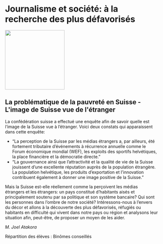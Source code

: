 # Journalisme et société: à la recherche des plus défavorisés

::: {.center data-latex=""}
![](images/journalisme-et-societe-a-la-recherche-des-plus-defavorises.png){height=14em}
:::

## La problématique de la pauvreté en Suisse - L&#039;image de Suisse vue de l&#039;étranger {-}

La confédération suisse a effectué une enquête afin de savoir quelle est
l'image de la Suisse vue à l'étranger. Voici deux constats qui
apparaissent dans cette enquête:

- "La perception de la Suisse par les médias étrangers a, par ailleurs,
été fortement tributaire d'événements à récurrence annuelle comme le
Forum économique mondial (WEF), les exploits des sportifs helvétiques,
la place financière et la démocratie directe."  
- "La gouvernance ainsi que l'attractivité et la qualité de vie de la
Suisse jouissent d'une excellente réputation auprès de la population
étrangère. La population helvétique, les produits d'exportation et
l'innovation contribuent également à donner une image positive de la
Suisse."

Mais la Suisse est-elle réellement comme la perçoivent les médias
étrangers et les étrangers: un pays constitué d'habitants aisés et
principalement soutenu par sa politique et son système bancaire? Qui
sont les personnes dans l'ombre de notre société? Intéressons-nous à
l'envers du décor et allons à la découverte des plus défavorisés,
réfugiés ou habitants en difficulté qui vivent dans notre pays ou région
et analysons leur situation afin, peut-être, de proposer un moyen de les
aider.

::: {.signature data-latex=""}
_M. Joel Atakora_  
:::
Répartition des élèves : Binômes conseillés